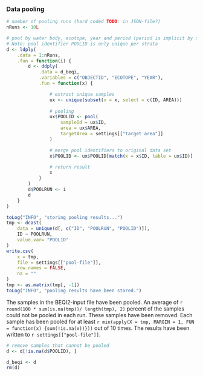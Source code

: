 ### Data pooling
```r

# number of pooling runs (hard coded TODO: in JSON-file?)
nRuns <- 10L

# pool by water body, ecotope, year and period (period is implicit by selection)
# Note: pool identifier POOLID is only unique per strata
d <- ldply(
    .data = 1:nRuns,
    .fun = function(i) {
        d <- ddply(
            .data = d_beqi, 
            .variables = c("OBJECTID", "ECOTOPE", "YEAR"), 
            .fun = function(x) {

                # extract unique samples
                ux <- unique(subset(x = x, select = c(ID, AREA)))
                
                # pooling
                ux$POOLID <- pool(
                    sampleId = ux$ID, 
                    area = ux$AREA, 
                    targetArea = settings[["target area"]]
                )

                # merge pool identifiers to original data set
                x$POOLID <- ux$POOLID[match(x = x$ID, table = ux$ID)]

                # return result
                x
            }
        )
        d$POOLRUN <- i
        d
    }
)

toLog("INFO", "storing pooling results...")
tmp <- dcast(
    data = unique(d[, c("ID", "POOLRUN", "POOLID")]), 
    ID ~ POOLRUN, 
    value.var= "POOLID"
)
write.csv(
    x = tmp, 
    file = settings[["pool-file"]],
    row.names = FALSE,
    na = ""
)
tmp <- as.matrix(tmp[, -1])
toLog("INFO", "pooling results have been stored.")

```

The samples in the BEQI2-input file have been pooled. An average of `r round(100 * sum(is.na(tmp))/ length(tmp), 2)` percent of the samples could not be pooled in each run. These samples have been removed. Each sample has been pooled for at least `r min(apply(X = tmp, MARGIN = 1, FUN = function(x) {sum(!is.na(x))}))` out of 10 times.  The results have been written to `r settings[["pool-file"]]`.


```r
# remove samples that cannot be pooled
d <- d[!is.na(d$POOLID), ]
```

```r
d_beqi <- d
rm(d)
```
